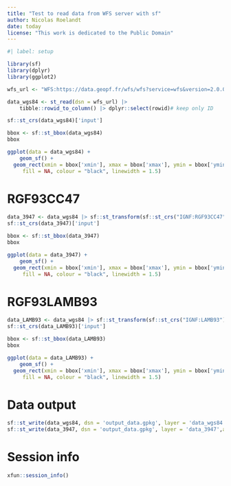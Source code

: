 ---
title: "Test to read data from WFS server with sf"
author: Nicolas Roelandt
date: today
license: "This work is dedicated to the Public Domain"
---

```{r}
#| label: setup

library(sf)
library(dplyr)
library(ggplot2)
```

```{r}
wfs_url <- "WFS:https://data.geopf.fr/wfs/wfs?service=wfs&version=2.0.0&REQUEST=GetFeature&TYPENAME=BDTOPO_V3:batiment&BBOX=47.198,-1.575,47.213,-1.522&outputFormat=application/json"

data_wgs84 <- st_read(dsn = wfs_url) |>
    tibble::rowid_to_column() |> dplyr::select(rowid)# keep only ID

sf::st_crs(data_wgs84)['input']
```


```{r}
bbox <- sf::st_bbox(data_wgs84)
bbox
```


```{r}
ggplot(data = data_wgs84) +
    geom_sf() +
  geom_rect(xmin = bbox['xmin'], xmax = bbox['xmax'], ymin = bbox['ymin'], ymax = bbox['ymax'], 
     fill = NA, colour = "black", linewidth = 1.5) 
```

# RGF93CC47

```{r}
data_3947 <- data_wgs84 |> sf::st_transform(sf::st_crs("IGNF:RGF93CC47"))
sf::st_crs(data_3947)['input']
```

```{r}
bbox <- sf::st_bbox(data_3947)
bbox
```


```{r}
ggplot(data = data_3947) +
    geom_sf() +
  geom_rect(xmin = bbox['xmin'], xmax = bbox['xmax'], ymin = bbox['ymin'], ymax = bbox['ymax'], 
     fill = NA, colour = "black", linewidth = 1.5) 
```


# RGF93LAMB93

```{r}
data_LAMB93 <- data_wgs84 |> sf::st_transform(sf::st_crs("IGNF:LAMB93"))
sf::st_crs(data_LAMB93)['input']
```

```{r}
bbox <- sf::st_bbox(data_LAMB93)
bbox
```


```{r}
ggplot(data = data_LAMB93) +
    geom_sf() +
  geom_rect(xmin = bbox['xmin'], xmax = bbox['xmax'], ymin = bbox['ymin'], ymax = bbox['ymax'], 
     fill = NA, colour = "black", linewidth = 1.5) 
```

# Data output
```{r}
sf::st_write(data_wgs84, dsn = 'output_data.gpkg', layer = 'data_wgs84',append=FALSE)
sf::st_write(data_3947, dsn = 'output_data.gpkg', layer = 'data_3947',append=FALSE)
```

# Session info
```{r}
xfun::session_info()
```


